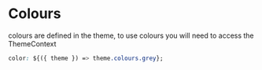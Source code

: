 
<Meta title="🎨 Design System / Colours" />

# Colours

colours are defined in the theme, to use colours you will need to access the ThemeContext

```css
color: ${({ theme }) => theme.colours.grey};
```

<ColorPalette>
  <ColorItem
    title="White"
    subtitle="theme.colours.white"
    colors={[colours.white]}
  />
    <ColorItem
    title="White Solid"
    subtitle="theme.colours.whiteSolid"
    colors={[colours.whiteSolid]}
  />
  <ColorItem
    title="Black"
    subtitle="theme.colours.black"
    colors={[colours.black]}
  />
  <ColorItem
    title="Dark Tone Ink"
    subtitle="theme.colours.darkToneInk"
    colors={[colours.darkToneInk]}
  />
  <ColorItem
    title="Charcoal Dust"
    subtitle="theme.colours.charcoalDust"
    colors={[colours.charcoalDust]}
  />
  <ColorItem
    title="Crowberry Blue"
    subtitle="theme.colours.crowberryBlue"
    colors={[colours.crowberryBlue]}
  />
  <ColorItem
    title="Swimmers Pool"
    subtitle="theme.colours.swimmersPool"
    colors={[colours.swimmersPool]}
  />
  <ColorItem
    title="Gallery"
    subtitle="theme.colours.gallery"
    colors={[colours.gallery]}
  />
  <ColorItem
    title="Red Rampage"
    subtitle="theme.colours.redRampage"
    colors={[colours.redRampage]}
  />
</ColorPalette>
